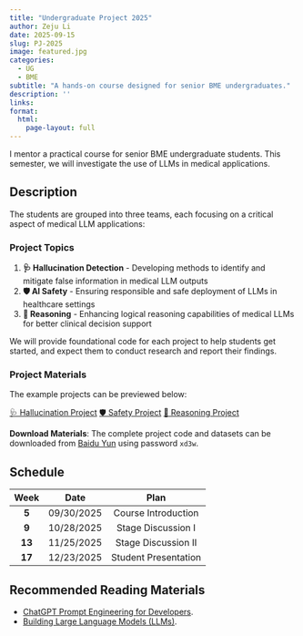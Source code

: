 ```yaml
---
title: "Undergraduate Project 2025"
author: Zeju Li
date: 2025-09-15
slug: PJ-2025
image: featured.jpg
categories:
  - UG
  - BME
subtitle: "A hands-on course designed for senior BME undergraduates."
description: ''
links:
format:
  html:
    page-layout: full
---
```


I mentor a practical course for senior BME undergraduate students. This semester, we will investigate the use of LLMs in medical applications.

## Description

The students are grouped into three teams, each focusing on a critical aspect of medical LLM applications:

### Project Topics

1. **🩺 Hallucination Detection** - Developing methods to identify and mitigate false information in medical LLM outputs
2. **🛡️ AI Safety** - Ensuring responsible and safe deployment of LLMs in healthcare settings  
3. **🧠 Reasoning** - Enhancing logical reasoning capabilities of medical LLMs for better clinical decision support

We will provide foundational code for each project to help students get started, and expect them to conduct research and report their findings.

### Project Materials

The example projects can be previewed below:

::: {.text-center}
[🩺 Hallucination Project](hallucination.ipynb){.btn .btn-primary .me-2} 
[🛡️ Safety Project](safety.ipynb){.btn .btn-primary .me-2} 
[🧠 Reasoning Project](reasoning.ipynb){.btn .btn-primary}
:::

::: {.callout-note}
**Download Materials**: The complete project code and datasets can be downloaded from [Baidu Yun](https://pan.baidu.com/s/160QrLRIOqflm6AH7trC5ZA?pwd=xd3w) using password `xd3w`.
:::

## Schedule

| Week | Date | Plan |
|:----:|:----:|:--------:|
| **5** | 09/30/2025 | Course Introduction |
| **9** | 10/28/2025 | Stage Discussion I | 
| **13** | 11/25/2025 | Stage Discussion II | 
| **17** | 12/23/2025 | Student Presentation |

## Recommended Reading Materials

- [ChatGPT Prompt Engineering for Developers](https://www.deeplearning.ai/short-courses/chatgpt-prompt-engineering-for-developers/).
- [Building Large Language Models (LLMs)](https://www.bilibili.com/video/BV1cTxEeGEVa/?vd_source=3ad6206d71b891ee1f1713ac828b5296).